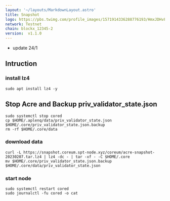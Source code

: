 ```yaml
---
layout: '~/layouts/MarkdownLayout.astro'
title: Snapshot
logo: https://pbs.twimg.com/profile_images/1571914336288776193/HmxJDHvF_400x400.jpg
network: Testnet
chain: blockx_12345-2
version:  v1.1.0
---
```

- update 24/1

## Intruction

### install lz4
```
sudo apt install lz4 -y
```
## Stop Acre and Backup priv_validator_state.json
```
sudo systemctl stop cored
cp $HOME/.aplenq/data/priv_validator_state.json $HOME/.core/priv_validator_state.json.backup
rm -rf $HOME/.core/data
```

### download data

```
curl -L https://snapshot.coreum.spt-node.xyz/coreum/acre-snapshot-20230207.tar.lz4 | lz4 -dc - | tar -xf - -C $HOME/.core
mv $HOME/.core/priv_validator_state.json.backup $HOME/.core/data/priv_validator_state.json
```

### start node

```
sudo systemctl restart cored
sudo journalctl -fu cored -o cat
```
